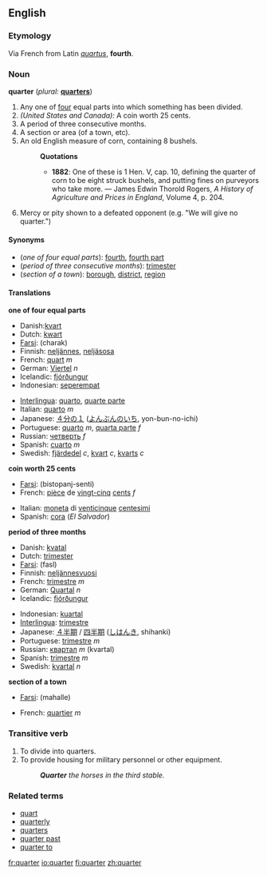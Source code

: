==English==

===Etymology===
Via French from Latin ''[[quartus]]'', '''fourth'''.

===Noun===
'''quarter'''  (''plural:'' '''[[quarters]]''')
# Any one of [[four]] equal parts into which something has been divided.
# ''(United States and Canada):'' A coin worth 25 cents.
# A period of three consecutive months.
# A section or area (of a town, etc).
# An old English measure of corn, containing 8 bushels.
#:'''Quotations'''
#:*'''1882''': One of these is 1 Hen. V, cap. 10, defining the quarter of corn to be eight struck bushels, and putting fines on purveyors who take more. &mdash; James Edwin Thorold Rogers, ''A History of Agriculture and Prices in England'', Volume 4, p. 204.
# Mercy or pity shown to a defeated opponent (e.g. "We will give no quarter.")

====Synonyms====
*(''one of four equal parts''): [[fourth]], [[fourth part]]
*(''period of three consecutive months''): [[trimester]]
*(''section of a town''): [[borough]], [[district]], [[region]]

====Translations====

'''one of four equal parts'''
{{top}}
*Danish:[[kvart]]
*Dutch: [[kwart]]
*[[Farsi]]: {{FAchar|[[چارک]]}} (charak)
*Finnish: [[neljännes]], [[neljäsosa]]
*French: [[quart]] ''m''
*German: [[Viertel]] ''n''
*Icelandic: [[fjórðungur]]
*Indonesian: [[seperempat]]
{{mid}}
*[[Interlingua]]: [[quarto]], [[quarte parte]]
*Italian: [[quarto]] ''m''
*Japanese: [[４分の１]] ([[よんぶんのいち]], yon-bun-no-ichi)
*Portuguese: [[quarto]] ''m'', [[quarta parte]] ''f''
*Russian: [[четверть]] ''f''
*Spanish: [[cuarto]] ''m''
*Swedish: [[fjärdedel]] ''c'', [[kvart]] ''c'', [[kvarts]] ''c''
{{bottom}}

'''coin worth 25 cents'''
{{top}}
*[[Farsi]]: {{FAchar|[[بیست و پنج سنتی]]}} (bistopanj-senti)
*French: [[pièce]] de [[vingt-cinq]] [[cent]]s ''f''
{{mid}}
*Italian: [[moneta]] di [[venticinque]] [[centesimi]]
*Spanish: [[cora]] {{f}} (''El Salvador'')
{{bottom}}

'''period of three months'''
{{top}}
*Danish: [[kvatal]]
*Dutch: [[trimester]]
*[[Farsi]]: {{FAchar|[[فصل]]}} (fasl)
*Finnish: [[neljännesvuosi]]
*French: [[trimestre#French|trimestre]] ''m''
*German: [[Quartal]] ''n''
*Icelandic: [[fjórðungur]]
{{mid}}
*Indonesian: [[kuartal]]
*[[Interlingua]]: [[trimestre#Interlingua|trimestre]]
*Japanese: [[４半期]] / [[四半期]] ([[しはんき]], shihanki)
*Portuguese: [[trimestre#Portuguese|trimestre]] ''m''
*Russian: [[квартал]] ''m'' (kvartal)
*Spanish: [[trimestre#Spanish|trimestre]] ''m''
*Swedish: [[kvartal]] ''n''
{{bottom}}

'''section of a town'''
{{top}}
*[[Farsi]]: {{FAchar|[[محله]]}} (mahalle)
{{mid}}
*French: [[quartier]] ''m''
{{bottom}}

===Transitive verb===
{{en-infl-reg-consonant|quarter||}}
# To divide into quarters.
# To provide housing for military personnel or other equipment.
#: '''''Quarter''' the horses in the third stable.''

===Related terms===
*[[quart]]
*[[quarterly]]
*[[quarters]]
*[[quarter past]]
*[[quarter to]]

[[fr:quarter]]
[[io:quarter]]
[[fi:quarter]]
[[zh:quarter]]